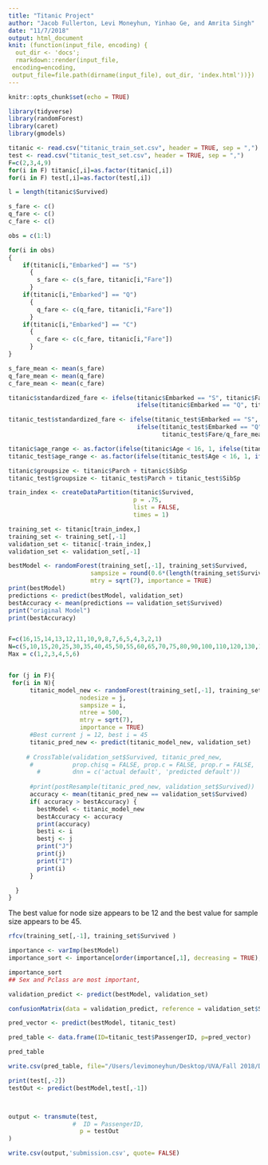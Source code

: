 ```yaml
---
title: "Titanic Project"
author: "Jacob Fullerton, Levi Moneyhun, Yinhao Ge, and Amrita Singh"
date: "11/7/2018"
output: html_document
knit: (function(input_file, encoding) {
  out_dir <- 'docs';
  rmarkdown::render(input_file,
 encoding=encoding,
 output_file=file.path(dirname(input_file), out_dir, 'index.html'))})
---
```


```r
knitr::opts_chunk$set(echo = TRUE)
```

```r
library(tidyverse)
library(randomForest)
library(caret)
library(gmodels)

titanic <- read.csv("titanic_train_set.csv", header = TRUE, sep = ",")
test <- read.csv("titanic_test_set.csv", header = TRUE, sep = ",")
F=c(2,3,4,9)
for(i in F) titanic[,i]=as.factor(titanic[,i])
for(i in F) test[,i]=as.factor(test[,i])
```


```r
l = length(titanic$Survived)

s_fare <- c()
q_fare <- c()
c_fare <- c()

obs = c(1:l)

for(i in obs)
{
    if(titanic[i,"Embarked"] == "S")
      {
        s_fare <- c(s_fare, titanic[i,"Fare"])
      }
    if(titanic[i,"Embarked"] == "Q")
      {
        q_fare <- c(q_fare, titanic[i,"Fare"])
      }
    if(titanic[i,"Embarked"] == "C")
      {
        c_fare <- c(c_fare, titanic[i,"Fare"])
      }
}

s_fare_mean <- mean(s_fare)
q_fare_mean <- mean(q_fare)
c_fare_mean <- mean(c_fare)

titanic$standardized_fare <- ifelse(titanic$Embarked == "S", titanic$Fare/s_fare_mean, 
                                    ifelse(titanic$Embarked == "Q", titanic$Fare/q_fare_mean, titanic$Fare/c_fare_mean))

titanic_test$standardized_fare <- ifelse(titanic_test$Embarked == "S", titanic_test$Fare/s_fare_mean, 
                                    ifelse(titanic_test$Embarked == "Q", 
                                           titanic_test$Fare/q_fare_mean, titanic_test$Fare/c_fare_mean))
```

```r

titanic$age_range <- as.factor(ifelse(titanic$Age < 16, 1, ifelse(titanic$Age < 32, 2, ifelse(titanic$Age < 48, 3, ifelse(titanic$Age < 64, 4, 5)))))
titanic_test$age_range <- as.factor(ifelse(titanic_test$Age < 16, 1, ifelse(titanic_test$Age < 32, 2, ifelse(titanic_test$Age < 48, 3, ifelse(titanic_test$Age < 64, 4, 5)))))

```

```r

titanic$groupsize <- titanic$Parch + titanic$SibSp
titanic_test$groupsize <- titanic_test$Parch + titanic_test$SibSp

```


```r
train_index <- createDataPartition(titanic$Survived,
                                   p = .75,
                                   list = FALSE,
                                   times = 1)

training_set <- titanic[train_index,]
training_set <- training_set[,-1]
validation_set <- titanic[-train_index,]
validation_set <- validation_set[,-1]
```

```r

bestModel <- randomForest(training_set[,-1], training_set$Survived, 
                       sampsize = round(0.6*(length(training_set$Survived))),ntree = 500, 
                       mtry = sqrt(7), importance = TRUE)
print(bestModel)
predictions <- predict(bestModel, validation_set)
bestAccuracy <- mean(predictions == validation_set$Survived)
print("original Model")
print(bestAccuracy)


F=c(16,15,14,13,12,11,10,9,8,7,6,5,4,3,2,1)
N=c(5,10,15,20,25,30,35,40,45,50,55,60,65,70,75,80,90,100,110,120,130,140,150,160,170,180,190,200)
Max = c(1,2,3,4,5,6)


for (j in F){
 for(i in N){
      titanic_model_new <- randomForest(training_set[,-1], training_set$Survived ,
                    nodesize = j,
                    sampsize = i,
                    ntree = 500, 
                    mtry = sqrt(7),
                    importance = TRUE)
      #Best current j = 12, best i = 45
      titanic_pred_new <- predict(titanic_model_new, validation_set)
    
     # CrossTable(validation_set$Survived, titanic_pred_new,
      #           prop.chisq = FALSE, prop.c = FALSE, prop.r = FALSE,
        #         dnn = c('actual default', 'predicted default'))
      
      #print(postResample(titanic_pred_new, validation_set$Survived))
      accuracy <- mean(titanic_pred_new == validation_set$Survived)
      if( accuracy > bestAccuracy) {
        bestModel <- titanic_model_new
        bestAccuracy <- accuracy
        print(accuracy)
        besti <- i
        bestj <- j
        print("J")
        print(j)
        print("I")
        print(i)
      }

  }
}

```
The best value for node size appears to be 12 and the best value for sample size appears to be 45.


```r
rfcv(training_set[,-1], training_set$Survived )

```


```r

importance <- varImp(bestModel)
importance_sort <- importance[order(importance[,1], decreasing = TRUE),]

importance_sort
## Sex and Pclass are most important, 

```

```r
validation_predict <- predict(bestModel, validation_set)

confusionMatrix(data = validation_predict, reference = validation_set$Survived, mode = "prec_recall")
```

```r
pred_vector <- predict(bestModel, titanic_test)

pred_table <- data.frame(ID=titanic_test$PassengerID, p=pred_vector)

pred_table

write.csv(pred_table, file="/Users/levimoneyhun/Desktop/UVA/Fall 2018/DS 4001/Titanic/Prediction.csv", row.names = FALSE)
```

```r

print(test[,-2])
testOut <- predict(bestModel,test[,-1])



output <- transmute(test,
                  #  ID = PassengerID, 
                    p = testOut
)

write.csv(output,'submission.csv', quote= FALSE)              
```